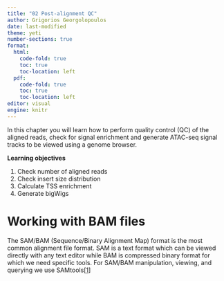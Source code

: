 ```yaml
---
title: "02 Post-alignment QC"
author: Grigorios Georgolopoulos
date: last-modified
theme: yeti
number-sections: true
format:
  html:
    code-fold: true
    toc: true
    toc-location: left
  pdf:
    code-fold: true
    toc: true
    toc-location: left
editor: visual
engine: knitr
---
```


In this chapter you will learn how to perform quality control (QC) of the aligned reads, check for signal enrichment and generate ATAC-seq signal tracks to be viewed using a genome browser.

**Learning objectives**

1. Check number of aligned reads
2. Check insert size distribution
3. Calculate TSS enrichment
4. Generate bigWigs

# Working with BAM files

The SAM/BAM (Sequence/Binary Alignment Map) format is the most common alignment file format. SAM is a text format which can be viewed directly with any text editor while BAM is compressed binary format for which we need specific tools. For SAM/BAM manipulation, viewing, and querying we use SAMtools[[1](REF)]